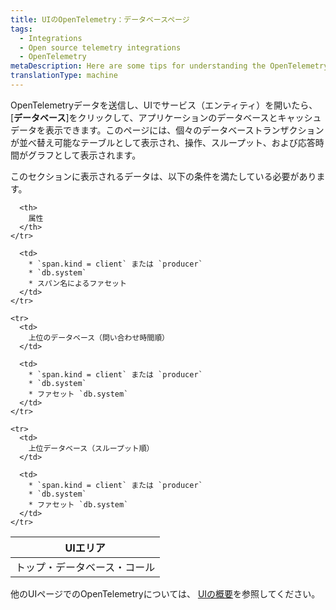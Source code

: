 ```yaml
---
title: UIのOpenTelemetry：データベースページ
tags:
  - Integrations
  - Open source telemetry integrations
  - OpenTelemetry
metaDescription: Here are some tips for understanding the OpenTelemetry database page in the New Relic UI.
translationType: machine
---
```


OpenTelemetryデータを送信し、UIでサービス（エンティティ）を開いたら、\[**データベース**]をクリックして、アプリケーションのデータベースとキャッシュデータを表示できます。このページには、個々のデータベーストランザクションが並べ替え可能なテーブルとして表示され、操作、スループット、および応答時間がグラフとして表示されます。

このセクションに表示されるデータは、以下の条件を満たしている必要があります。

<table>
  <thead>
    <tr>
      <th style={{ width: "200px" }}>
        UIエリア
      </th>

      <th>
        属性
      </th>
    </tr>
  </thead>

  <tbody>
    <tr>
      <td>
        トップ・データベース・コール
      </td>

      <td>
        * `span.kind = client` または `producer`
        * `db.system`
        * スパン名によるファセット
      </td>
    </tr>

    <tr>
      <td>
        上位のデータベース（問い合わせ時間順）
      </td>

      <td>
        * `span.kind = client` または `producer`
        * `db.system`
        * ファセット `db.system`
      </td>
    </tr>

    <tr>
      <td>
        上位データベース（スループット順）
      </td>

      <td>
        * `span.kind = client` または `producer`
        * `db.system`
        * ファセット `db.system`
      </td>
    </tr>
  </tbody>
</table>

他のUIページでのOpenTelemetryについては、 [UIの概要](/docs/more-integrations/open-source-telemetry-integrations/opentelemetry/view-your-data/opentelemetry-view-your-data)を参照してください。
